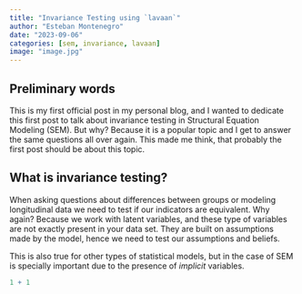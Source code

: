```yaml
---
title: "Invariance Testing using `lavaan`"
author: "Esteban Montenegro"
date: "2023-09-06"
categories: [sem, invariance, lavaan]
image: "image.jpg"
---
```


## Preliminary words

This is my first official post in my personal blog, and I wanted to dedicate this first post to talk about invariance testing in Structural Equation Modeling (SEM). But why? Because it is a popular topic and I get to answer the same questions all over again. This made me think, that probably the first post should be about this topic.

## What is invariance testing?

When asking questions about differences between groups or modeling longitudinal data we need to test if our indicators are equivalent. Why again? Because we work with latent variables, and these type of variables are not exactly present in your data set. They are built on assumptions made by the model, hence we need to test our assumptions and beliefs.

This is also true for other types of statistical models, but in the case of SEM is specially important due to the presence of *implicit* variables.

```r
1 + 1
```
